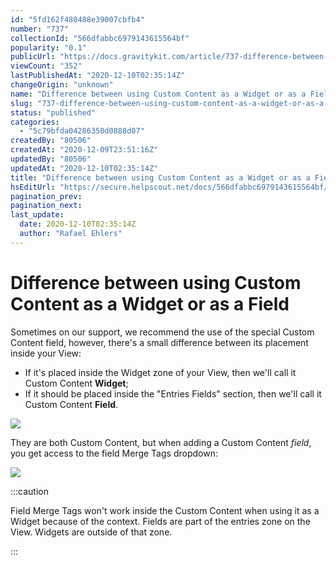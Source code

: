 ```yaml
---
id: "5fd162f480488e39007cbfb4"
number: "737"
collectionId: "566dfabbc6979143615564bf"
popularity: "0.1"
publicUrl: "https://docs.gravitykit.com/article/737-difference-between-using-custom-content-as-a-widget-or-as-a-field"
viewCount: "352"
lastPublishedAt: "2020-12-10T02:35:14Z"
changeOrigin: "unknown"
name: "Difference between using Custom Content as a Widget or as a Field"
slug: "737-difference-between-using-custom-content-as-a-widget-or-as-a-field"
status: "published"
categories: 
  - "5c79bfda04286350d0888d07"
createdBy: "80506"
createdAt: "2020-12-09T23:51:16Z"
updatedBy: "80506"
updatedAt: "2020-12-10T02:35:14Z"
title: "Difference between using Custom Content as a Widget or as a Field"
hsEditUrl: "https://secure.helpscout.net/docs/566dfabbc6979143615564bf/article/5fd162f480488e39007cbfb4"
pagination_prev: 
pagination_next: 
last_update:
  date: 2020-12-10T02:35:14Z
  author: "Rafael Ehlers"
---
```


# Difference between using Custom Content as a Widget or as a Field

Sometimes on our support, we recommend the use of the special Custom Content field, however, there's a small difference between its placement inside your View:

- If it's placed inside the Widget zone of your View, then we'll call it Custom Content **Widget**;
- If it should be placed inside the "Entries Fields" section, then we'll call it Custom Content **Field**.

![](https://s3.amazonaws.com/helpscout.net/docs/assets/54c58489e4b051242988532c/images/5fd1676ba72c62318a4c0b0d/file-153mQnswdp.png)

They are both Custom Content, but when adding a Custom Content *field*, you get access to the field Merge Tags dropdown:

![](https://s3.amazonaws.com/helpscout.net/docs/assets/54c58489e4b051242988532c/images/5fd16826a72c62318a4c0b13/file-KdTca1gWbV.png)


:::caution

Field Merge Tags won't work inside the Custom Content when using it as a Widget because of the context. Fields are part of the entries zone on the View. Widgets are outside of that zone.

:::

 